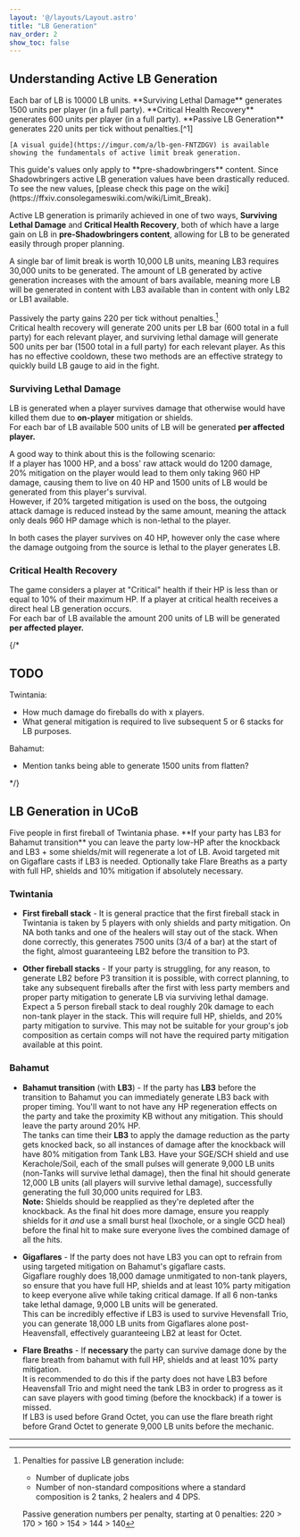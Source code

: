 ```yaml
---
layout: '@/layouts/Layout.astro'
title: "LB Generation"
nav_order: 2
show_toc: false
---
```


## Understanding Active LB Generation
<Notification title="LB Gen tl;dr">
    Each bar of LB is 10000 LB units.  
    **Surviving Lethal Damage** generates 1500 units per player (in a full party).  
    **Critical Health Recovery** generates 600 units per player (in a full party).  
    **Passive LB Generation** generates 220 units per tick without penalties.[^1]

    [A visual guide](https://imgur.com/a/lb-gen-FNTZDGV) is available showing the fundamentals of active limit break generation.
</Notification>  
<Notification title="LB Generation Changes" type="notice">
    This guide's values only apply to **pre-shadowbringers** content. Since Shadowbringers active LB generation values have been drastically reduced.
    To see the new values, [please check this page on the wiki](https://ffxiv.consolegameswiki.com/wiki/Limit_Break).
</Notification>

Active LB generation is primarily achieved in one of two ways, **Surviving Lethal Damage** and **Critical Health Recovery**, both of which have a large gain on LB in **pre-Shadowbringers content**, 
allowing for LB to be generated easily through proper planning.

A single bar of limit break is worth 10,000 LB units, meaning LB3 requires 30,000 units to be generated. The amount of LB generated by active generation increases with the amount of bars available, meaning more LB will be generated in content with LB3 available than in content with only LB2 or LB1 available.  

Passively the party gains 220 per tick without penalties.[^1]  
Critical health recovery will generate 200 units per LB bar (600 total in a full party) for each relevant player, 
and surviving lethal damage will generate 500 units per bar (1500 total in a full party) for each relevant player.
As this has no effective cooldown, these two methods are an effective strategy to quickly build LB gauge to aid in the fight.

### Surviving Lethal Damage
LB is generated when a player survives damage that otherwise would have killed them due to **on-player** mitigation or shields.  
For each bar of LB available 500 units of LB will be generated **per affected player.**

A good way to think about this is the following scenario:  
If a player has 1000 HP, and a boss' raw attack would do 1200 damage, 20% mitigation on the player would lead to them only taking 960 HP damage, causing them to live on 40 HP and 1500 units of LB would be generated from this player's survival.  
However, if 20% targeted mitigation is used on the boss, the outgoing attack damage is reduced instead by the same amount, meaning the attack only deals 960 HP damage which is non-lethal to the player.

In both cases the player survives on 40 HP, however only the case where the damage outgoing from the source is lethal to the player generates LB.

### Critical Health Recovery
The game considers a player at "Critical" health if their HP is less than or equal to 10% of their maximum HP. If a player at critical health receives a direct heal LB generation occurs.  
For each bar of LB available the amount 200 units of LB will be generated **per affected player.**

{/*

## TODO
Twintania:
- How much damage do fireballs do with x players. 
- What general mitigation is required to live subsequent 5 or 6 stacks for LB purposes.

Bahamut:
- Mention tanks being able to generate 1500 units from flatten?

*/}

## LB Generation in UCoB
<Notification title="UCoB LB Gen tl;dr">
    Five people in first fireball of Twintania phase.  
    **If your party has LB3 for Bahamut transition** you can leave the party low-HP after the knockback and LB3 + some shields/mit will regenerate a lot of LB.  
    Avoid targeted mit on Gigaflare casts if LB3 is needed.  
    Optionally take Flare Breaths as a party with full HP, shields and 10% mitigation if absolutely necessary.
</Notification>

### Twintania
- **First fireball stack** - It is general practice that the first fireball stack in Twintania is taken by 5 players with only shields and party mitigation. On NA both tanks and one of the healers will stay out of the stack. When done correctly, this generates 7500 units (3/4 of a bar) at the start of the fight, almost guaranteeing LB2 before the transition to P3.

- **Other fireball stacks** - If your party is struggling, for any reason, to generate LB2 before P3 transition it is possible, with correct planning, to take any subsequent fireballs after the first with less party members and proper party mitigation to generate LB via surviving lethal damage.  
    Expect a 5 person fireball stack to deal roughly 20k damage to each non-tank player in the stack. This will require full HP, shields, and 20% party mitigation to survive. This may not be suitable for your group's job composition as certain comps will not have the required party mitigation available at this point.

### Bahamut
- **Bahamut transition** (with **LB3**) - If the party has **LB3** before the transition to Bahamut you can immediately generate LB3 back with proper timing. You'll want to not have any HP regeneration effects on the party and take the proximity KB without any mitigation. This should leave the party around 20% HP.  
    The tanks can time their **LB3** to apply the damage reduction as the party gets knocked back, so all instances of damage after the knockback will have 80% mitigation from Tank LB3. Have your SGE/SCH shield and use Kerachole/Soil, each of the small pulses will generate 9,000 LB units (non-Tanks will survive lethal damage), then the final hit should generate 12,000 LB units (all players will survive lethal damage), successfully generating the full 30,000 units required for LB3.  
    **Note:** Shields should be reapplied as they're depleted after the knockback. As the final hit does more damage, ensure you reapply shields for it *and* use a small burst heal (Ixochole, or a single GCD heal) before the final hit to make sure everyone lives the combined damage of all the hits. 

- **Gigaflares** - If the party does not have LB3 you can opt to refrain from using targeted mitigation on Bahamut's gigaflare casts.  
    Gigaflare roughly does 18,000 damage unmitigated to non-tank players, so ensure that you have full HP, shields and at least 10% party mitigation to keep everyone alive while taking critical damage. If all 6 non-tanks take lethal damage, 9,000 LB units will be generated.  
    This can be incredibly effective if LB3 is used to survive Hevensfall Trio, you can generate 18,000 LB units from Gigaflares alone post-Heavensfall, effectively guaranteeing LB2 at least for Octet. 

- **Flare Breaths** - If **necessary** the party can survive damage done by the flare breath from bahamut with full HP, shields and at least 10% party mitigation.  
    It is recommended to do this if the party does not have LB3 before Heavensfall Trio and might need the tank LB3 in order to progress as it can save players with good timing (before the knockback) if a tower is missed.  
    If LB3 is used before Grand Octet, you can use the flare breath right before Grand Octet to generate 9,000 LB units before the mechanic.

---

[^1]: Penalties for passive LB generation include:
    - Number of duplicate jobs
    - Number of non-standard compositions where a standard composition is 2 tanks, 2 healers and 4 DPS.

    Passive generation numbers per penalty, starting at 0 penalties: 220 > 170 > 160 > 154 > 144 > 140